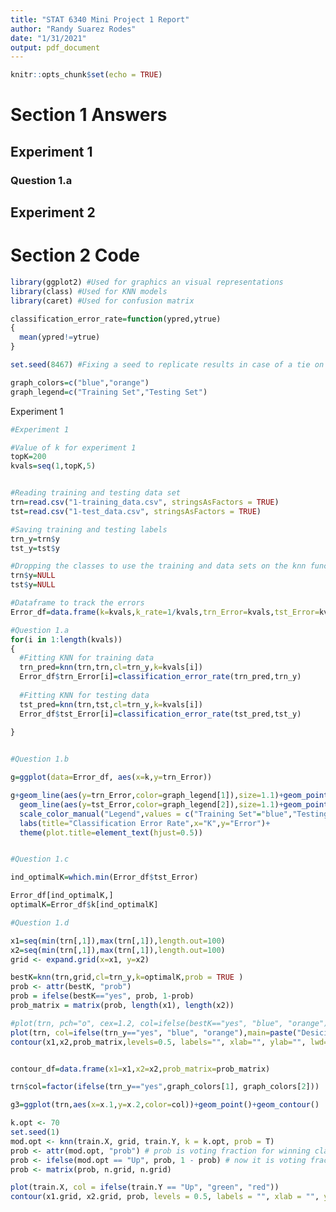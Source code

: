```yaml
---
title: "STAT 6340 Mini Project 1 Report"
author: "Randy Suarez Rodes"
date: "1/31/2021"
output: pdf_document
---
```


```r
knitr::opts_chunk$set(echo = TRUE)
```

# Section 1 Answers 

## Experiment 1

### Question 1.a

## Experiment 2


# Section 2 Code


```r
library(ggplot2) #Used for graphics an visual representations
library(class) #Used for KNN models
library(caret) #Used for confusion matrix

classification_error_rate=function(ypred,ytrue)
{
  mean(ypred!=ytrue)
}

set.seed(8467) #Fixing a seed to replicate results in case of a tie on KNN

graph_colors=c("blue","orange")
graph_legend=c("Training Set","Testing Set")
```


Experiment 1
```r
#Experiment 1

#Value of k for experiment 1
topK=200
kvals=seq(1,topK,5)


#Reading training and testing data set
trn=read.csv("1-training_data.csv", stringsAsFactors = TRUE)
tst=read.csv("1-test_data.csv", stringsAsFactors = TRUE)

#Saving training and testing labels
trn_y=trn$y
tst_y=tst$y

#Dropping the classes to use the training and data sets on the knn function.
trn$y=NULL
tst$y=NULL

#Dataframe to track the errors
Error_df=data.frame(k=kvals,k_rate=1/kvals,trn_Error=kvals,tst_Error=kvals)

#Question 1.a
for(i in 1:length(kvals))
{
  #Fitting KNN for training data
  trn_pred=knn(trn,trn,cl=trn_y,k=kvals[i])
  Error_df$trn_Error[i]=classification_error_rate(trn_pred,trn_y)
  
  #Fitting KNN for testing data
  tst_pred=knn(trn,tst,cl=trn_y,k=kvals[i])
  Error_df$tst_Error[i]=classification_error_rate(tst_pred,tst_y)
  
}


#Question 1.b

g=ggplot(data=Error_df, aes(x=k,y=trn_Error))

g+geom_line(aes(y=trn_Error,color=graph_legend[1]),size=1.1)+geom_point(color="blue",shape=19)+
  geom_line(aes(y=tst_Error,color=graph_legend[2]),size=1.1)+geom_point(x=Error_df$k,y=Error_df$tst_Error,color="orange",shape=15)+
  scale_color_manual("Legend",values = c("Training Set"="blue","Testing Set"="orange"))+
  labs(title="Classification Error Rate",x="K",y="Error")+
  theme(plot.title=element_text(hjust=0.5))


#Question 1.c

ind_optimalK=which.min(Error_df$tst_Error)

Error_df[ind_optimalK,]
optimalK=Error_df$k[ind_optimalK]

#Question 1.d

x1=seq(min(trn[,1]),max(trn[,1]),length.out=100)
x2=seq(min(trn[,1]),max(trn[,1]),length.out=100)
grid <- expand.grid(x=x1, y=x2)

bestK=knn(trn,grid,cl=trn_y,k=optimalK,prob = TRUE )
prob <- attr(bestK, "prob")
prob = ifelse(bestK=="yes", prob, 1-prob)
prob_matrix = matrix(prob, length(x1), length(x2))

#plot(trn, pch="o", cex=1.2, col=ifelse(bestK=="yes", "blue", "orange"))
plot(trn, col=ifelse(trn_y=="yes", "blue", "orange"),main=paste("Desicion boundary for Training data K=",optimalK))
contour(x1,x2,prob_matrix,levels=0.5, labels="", xlab="", ylab="", lwd=2, add = TRUE)


contour_df=data.frame(x1=x1,x2=x2,prob_matrix=prob_matrix)

trn$col=factor(ifelse(trn_y=="yes",graph_colors[1], graph_colors[2]))

g3=ggplot(trn,aes(x=x.1,y=x.2,color=col))+geom_point()+geom_contour()

```


```r
k.opt <- 70
set.seed(1)
mod.opt <- knn(train.X, grid, train.Y, k = k.opt, prob = T)
prob <- attr(mod.opt, "prob") # prob is voting fraction for winning class
prob <- ifelse(mod.opt == "Up", prob, 1 - prob) # now it is voting fraction for Direction == "Up"
prob <- matrix(prob, n.grid, n.grid)
```

```r
plot(train.X, col = ifelse(train.Y == "Up", "green", "red"))
contour(x1.grid, x2.grid, prob, levels = 0.5, labels = "", xlab = "", ylab = "", main = "", add = T)
```